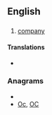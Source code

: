 {{also|Appendix:Variations of "co"}}
==English==

==={{abbreviation}}===
{{en-abbr}}

# [[company]]

====Translations====
* {{term|社||from [[会社]]|tr=しゃ, sha|sc=Jpan|lang=ja}}

===Anagrams===
* {{alphagram|co}}
* [[Oc#English|Oc]], [[OC#English|OC]]